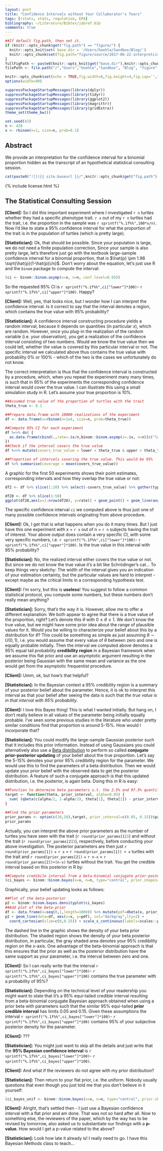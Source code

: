 ```yaml
---
layout: post
title: "Confidence Intervals without Your Collaborator's Tears"
tags: [rstats, stats, regulation, EPA]
bibliography: ~/Literature/Bibtex/jabref.bib
comments: true
---
```



```r
##If default fig.path, then set it.
if (knitr::opts_chunk$get("fig.path") == "figure/") {
  knitr::opts_knit$set( base.dir = '/Users/hoehle/Sandbox/Blog/')
  knitr::opts_chunk$set(fig.path="figure/source/2017-06-22-interpretcis/")
}
fullFigPath <- paste0(knitr::opts_knit$get("base.dir"),knitr::opts_chunk$get("fig.path"))
filePath <- file.path("/","Users","hoehle","Sandbox", "Blog", "figure", "source", "2017-06-22-interpretcis")

knitr::opts_chunk$set(echo = TRUE,fig.width=8,fig.height=4,fig.cap='',fig.align='center',echo=FALSE,dpi=72*2) # autodep=TRUE
options(width=90)

suppressPackageStartupMessages(library(dplyr))
suppressPackageStartupMessages(library(tidyr))
suppressPackageStartupMessages(library(ggplot2))
suppressPackageStartupMessages(library(magrittr))
suppressPackageStartupMessages(library(gridExtra))
theme_set(theme_bw())
```

```r
set.seed(42)
n <- 420
x <- rbinom(n=1, size=n, prob=0.1)
```

## Abstract

We provide an interpretation for the confidence interval for a
binomial proportion hidden as the transcript of an hypothetical
statistical consulting session.

<center>
```r
cat(paste0("![]({{ site.baseurl }}/",knitr::opts_chunk$get("fig.path"),"BETABINOMIALCI-1.png"),")")
```
</center>

{% include license.html %}

<p>
## The Statistical Consulting Session

**[Client]:** So I did this important experiment where I investigated `r n`
turtles whether they had a specific phenotype trait. `r x` out of my `r n`
turtles had the trait, i.e. the proportion in the sample was `r sprintf("%.1f%%",100*x/n)`.
Now I'd like to state a 95% confidence
interval for what the proportion of the trait is in the population of
turtles (which is pretty large).

**[Statistician]:** Ok, that should be possible. Since your population
is large, we do not need a finite population correction, Since your
sample is also pretty large, let's therefore just go with the textbook
large-sample confidence interval for a binomial proportion, that is $\hat{p}
\pm 1.96 \sqrt{\hat{p}(1-\hat{p})/n}$. Don't worry about the equation,
let's just use R and the `binom` package to compute the interval:

```r
(ci <- binom::binom.asymp(x=x, n=n, conf.level=0.95))
```

So the requested 95% CI is `r sprintf("%.1f%%",ci["lower"]*100)`-
`r sprintf("%.1f%%",ci["upper"]*100)`. Happy?

**[Client]:** Well, yes, that looks nice, but I wonder how I can
interpret the confidence interval. Is it correct to say that the interval
denotes a region, which contains the true value with 95%
probability?

**[Statistician]:** A confidence interval constructing procedure
yields a random interval, because it depends on quantities (in
particular $x$), which are random. However, once you plug-in the
realization of the random variable (i.e. your observation), you get a
realization of the confidence interval consisting of two numbers.
Would we know the true value then we could tell, whether the value is
covered by this particular interval or not. The specific interval we
calculated above thus contains the true value with probability 0% or
100% - which of the two is the cases we unfortunately do not know.

The correct interpretation is thus that the confidence interval is
constructed by a procedure, which, when you repeat the experiment many
many times, is such that in 95% of the experiments the corresponding confidence
interval would cover the true value. I can illustrate this using a
small simulation study in R. Let's assume your true proportion is 10%.

```r
##Assumed true value of the proportion of turtles with the trait
theta_true <- 0.1

##Prepare data.frame with 10000 realizations of the experiment
df <- data.frame(x=rbinom(n=1e4, size=n, prob=theta_true))

##Compute 95% CI for each experiment
df %<>% do( {
  as.data.frame(cbind(.,rate=.$x/n,binom::binom.asymp(x=.$x, n=n)[c("lower","upper")]))
})
##Check if the interval covers the true value
df %<>% mutate(covers_true_value = lower < theta_true & upper > theta_true)

##Proportion of intervals covering the true value. This would be 95%
df %>% summarise(coverage = mean(covers_true_value))
```

A graphic for the first 50 experiments shows their point estimates,
corresponding intervals and how they overlap the true value or not:
```r
df2 <- df %>% slice(1:20) %>% select(-covers_true_value) %>% gather(type, value, -x)

df20 <- df %>% slice(1:50)
ggplot(df20,aes(x=1:nrow(df20), y=rate)) + geom_point() + geom_linerange(data=df20, ymin=df20$lower, ymax=df20$upper) + ylim(c(0,0.2)) + geom_hline(yintercept=0.1, lty=2, col="indianred2") + xlab("Experiment Number") + ylab("Proportion and 95% CI")
```

The specific confidence interval `ci` we computed above is thus just
one of many possible confidence intervals originating from above procedure.

**[Client]:** Ok, I get that is what happens when you do it many
times. But I just have this one experiment with x = `r x` out of
n = `r n` subjects having the trait of interest. Your above output does
contain a very specific CI, with some very specific
numbers, i.e. `r sprintf("%.1f%%",ci["lower"]*100)`- `r sprintf("%.1f%%",ci["upper"]*100)`.
Is the true value in this interval with 95% probability?

**[Statistician]:** No, the realized interval either covers the true
value or not. But since we do not know the true value it's a bit like
Schrödinger's cat... To keep things very sketchy: The width of the
interval gives you an indication of your estimation certainty, but the
particular values are hard to interpret - except maybe as the critical
limits in a corresponding hypothesis test.

**[Client]:** I'm sorry, but this is **useless**! You suggest to follow a
common statistical protocol, you compute some numbers, but these numbers don't
really mean anything?

**[Statistician]:** Sorry, that's the way it is. However, allow me to
offer a different explanation: We both appear to agree that there is a
true value of the proportion, right? Let's denote this $\theta$ with
$0 \leq \theta \leq 1$.  We don't know the true value, but we might
have some prior idea about the range of plausible values for it. Would
you be willing to characterize your belief about this by a
distribution for $\theta$?  This could be something as simple as just
assuming $\theta \sim U(0,1)$, i.e. you would assume that every value
of $\theta$ between zero and one is equally probable initially. Then
the interval we computed above denotes a 95% equal tail probability
**credibility region** in a Bayesian framework when we assume this flat
prior and use an asymptotic argument resulting in the posterior being
Gaussian with the same mean and variance as the one would get from the
asymptotic frequentist procedure.

**[Client]:** Umm, ok, but how's that helpful?

**[Statistician]:** In the Bayesian context a 95% credibility region
is a summary of your posterior belief about the parameter. Hence, it
is ok to interpret this interval as that your belief after seeing the
data is such that *the true
value is in that interval with 95% probability*.

**[Client]:** I love this Bayes thing! This is what I wanted
initially. But hang on, I don't really believe in all values of the
parameter being initially equally probable. I've seen some
previous studies in the literature who under pretty similar
conditions find that proportion is around 5-15%. How would I
incorporate that?

**[Statistician]:** You could modify the large-sample Gaussian
posterior such that it includes this prior information. Instead of
using Gaussians you could alternatively also use a
[Beta distribution](https://en.wikipedia.org/wiki/Beta_distribution)
to perform so called **conjugate prior-posterior updating** of your
belief about the true proportion. Let's say the 5-15% denotes your
prior 95% credibility region for the parameter. We would use this to
find the parameters of a beta distribution. Then we would update your
prior belief with the observed data to get the posterior
distribution. A feature of such a conjugate approach is that this
updated distribution, i.e. the posterior, is again beta. Doing this in
R is easy:

```r
##Function to determine beta parameters s.t. the 2.5% and 97.5% quantile match the specified values
target <- function(theta, prior_interval, alpha=0.05) {
  sum( (qbeta(c(alpha/2, 1-alpha/2), theta[1], theta[2]) - prior_interval)^2)
}

##Find the prior parameters
prior_params <- optim(c(10,10),target, prior_interval=c(0.05, 0.15))$par
prior_params

```

Actually, you can interpret the above prior parameters as the number of
turtles you have seen with the trait (`r round(prior_params[1])`) and without
the trait (`r round(prior_params[2])`), respectively, before conducting your
above investigation. The posterior parameters are then just
`r round(prior_params[1])` + `r x` = `r round(prior_params[1]) + x` turtles
with the trait and `r round(prior_params[2])` + `r n-x` = `r round(prior_params[2])+(n-x)` turtles without
the trait. You get the credible interval based on this posterior in R by:

```r
##Compute credibile interval from a beta-binomial conjugate prior-posterior approach
(ci_bayes <- binom::binom.bayes(x=x, n=n, type="central", prior.shape1=prior_params[1], prior.shape2=prior_params[2]))
```

Graphically, your belief updating looks as follows:
```r
##Plot of the beta-posterior
p2 <- binom::binom.bayes.densityplot(ci_bayes)
##Add plot of the beta-prior
df <- data.frame(x=seq(0,1,length=1000)) %>% mutate(pdf=dbeta(x, prior_params[1], prior_params[2]))
p2 + geom_line(data=df, aes(x=x, y=pdf), col="darkgray",lty=2) +
  coord_cartesian(xlim=c(0,0.25)) + scale_x_continuous(labels=scales::percent)
```

The dashed line in the graphic shows the density of your beta prior
distribution. The shaded region shows the density of your beta posterior
distribution, in particular, the gray shaded area denotes your 95%
credibility region on the x-axis.  One advantage of the beta-binomial
approach is that this ensures that the prior as well as the posterior
distribution have the same support as your parameter, i.e. the interval
between zero and one.

**[Client]:** So I can really write that the interval
`r sprintf("%.1f%%",ci_bayes["lower"]*100)`-
`r sprintf("%.1f%%",ci_bayes["upper"]*100)` contains the true parameter with
a probability of 95%?

**[Statistician]:** Depending on the technical level of your readership you might want to state that it's a 95% equi-tailed credible interval resulting from a beta-binomial
  conjugate Bayesian approach obtained when using a prior beta with parameters
  such that the similar 95% equi-tailed **prior credible interval** has limits
  0.05 and 0.15. Given these assumptions the interval
`r sprintf("%.1f%%",ci_bayes["lower"]*100)`-
`r sprintf("%.1f%%",ci_bayes["upper"]*100)`
contains 95% of your subjective posterior density for the parameter.

**[Client]:** ???

**[Statistician]:** You might just want to skip all the details and
  just write that the **95% Bayesian confidence interval** is `r sprintf("%.1f%%",ci_bayes["lower"]*100)`-
`r sprintf("%.1f%%",ci_bayes["upper"]*100)`.

**[Client]:** And what if the reviewers do not agree with my prior distribution?

**[Statistician]:** Then return to your flat prior, i.e. the
uniform. Nobody usually questions that even though you just told me
that you don't believe in it yourself:
```r
(ci_bayes_unif <- binom::binom.bayes(x=x, n=n, type="central", prior.shape1=1, prior.shape2=1))
```

**[Client]:** Alright, that's settled then - I just use a Bayesian
confidence interval with a flat prior and am done. That was not so
hard after all. Now to something else, the reviewers of the paper,
which by the way has to be revised by tomorrow, also asked us to
substantiate our findings with a **p-value**. How would I get a p-value
related to the above?

**[Statistician]:** Look how late it already is! I really need to
  go. I have this Bayesian Methods class to teach...


